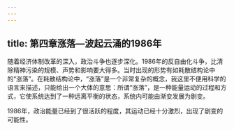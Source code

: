 ```yaml
---
---
---
```

title: 第四章涨落—波起云涌的1986年
---



随着经济体制改革的深入，政治斗争也逐步深化。1986年的反自由化斗争，比清除精神污染的规模、声势和影响要大得多。当时出现的形势有如耗散结构论中的“涨落”。在耗散结构论中，“涨落”是一个非常复杂的概念，我这里不便用科学的语言来描述，只能给出一个大体的意思：所谓“涨落”，是一种能量运动的过程和方式，它使系统达到了一种远离平衡的状态，系统内可能由渐变发展为剧变。

1986年，政治能量已经到了很活跃的程度，其运动已经十分激烈，出现了剧变的可能性。